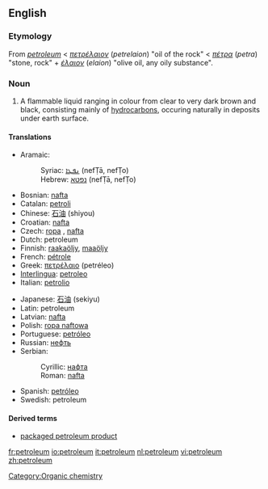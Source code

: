 ==English==
{{wikipedia}}

===Etymology===
From {{ML.}} ''[[#Latin|petroleum]]'' < {{Gr.}} ''[[πετρέλαιον]]'' (''petrelaion'') "oil of the rock" < {{AGr.}} ''[[πέτρα]]'' (''petra'') "stone, rock" + ''[[έλαιον]]'' (''elaion'') "olive oil, any oily substance".

===Noun===
{{en-noun}}

# A flammable liquid ranging in colour from clear to very dark brown and black, consisting mainly of [[hydrocarbon]]s, occuring naturally in deposits under earth surface.

====Translations====
{{trans-top|petroleum}}
*Aramaic:
*:Syriac: [[ܢܦܛܐ]] (nefṬā, nefṬo) {{m}}
*:Hebrew: [[נפטא]] (nefṬā, nefṬo) {{m}}
*Bosnian: [[nafta]] {{f}}
*Catalan: [[petroli]]
*Chinese: [[石油]] (shiyou)
*Croatian: [[nafta]] {{f}}
*Czech: [[ropa]] {{f}}, [[nafta]] {{f}}
*Dutch: petroleum {{m}}
*Finnish: [[raakaöljy]], [[maaöljy]]
*French: [[pétrole]] {{m}}
*Greek: [[πετρέλαιο]] (petréleo)
*[[Interlingua]]: [[petroleo]]
*Italian: [[petrolio]] {{m}}
{{trans-mid}}
*Japanese: [[石油]] (sekiyu)
*Latin: petroleum
*Latvian: [[nafta]] {{f}}
*Polish: [[ropa naftowa]] {{f}}
*Portuguese: [[petróleo]] {{m}}
*Russian: [[нефть]] {{f}}
*Serbian:
*:Cyrillic: [[нафта]] {{f}}
*:Roman: [[nafta#Serbian|nafta]] {{f}}
*Spanish: [[petróleo]] {{m}}
*Swedish: petroleum {{n}}
{{trans-bottom}}

====Derived terms====
*[[packaged petroleum product]]

[[Category:Organic chemistry]]

[[fr:petroleum]]
[[io:petroleum]]
[[it:petroleum]]
[[nl:petroleum]]
[[vi:petroleum]]
[[zh:petroleum]]